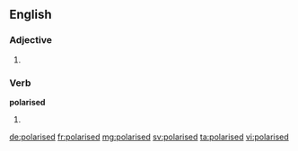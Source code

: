 ==English==

===Adjective===
{{en-adj}}

# {{standard spelling of|from=non-Oxford British spelling|polarized}}

===Verb===
'''polarised'''

# {{en-past of|polarise}}

[[de:polarised]]
[[fr:polarised]]
[[mg:polarised]]
[[sv:polarised]]
[[ta:polarised]]
[[vi:polarised]]